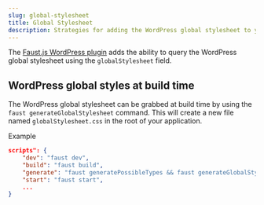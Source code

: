 ```yaml
---
slug: global-stylesheet
title: Global Stylesheet
description: Strategies for adding the WordPress global stylesheet to your application
---
```


The [Faust.js WordPress plugin](https://wordpress.org/plugins/faustwp) adds the ability to query the WordPress global stylesheet using the `globalStylesheet` field.

## WordPress global styles at build time

The WordPress global stylesheet can be grabbed at build time by using the `faust generateGlobalStylesheet` command.
This will create a new file named `globalStylesheet.css` in the root of your application.

Example

```json title="package.json"
scripts": {
    "dev": "faust dev",
    "build": "faust build",
    "generate": "faust generatePossibleTypes && faust generateGlobalStylesheet",
    "start": "faust start",
    ...
}
```

